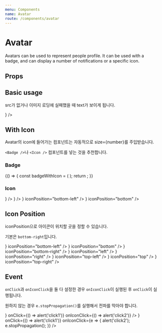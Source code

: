 ```yaml
---
menu: Components
name: Avatar
route: /components/avatar
---
```



# Avatar

Avatars can be used to represent people profile.
It can be used with a badge, and can display a number of notifications or a specific icon.

## Props

<Props of={Avatar} />

## Basic usage

src가 없거나 이미지 로딩에 실패했을 때 text가 보이게 됩니다.

<Playground>
  <Avatar src={IMAGE_URL} />
  <Avatar src="invaild_url" text="가나다라" />
  <Avatar src={IMAGE_URL} icon={<Icon.Heart fillColor={Colors.orange600} />} />
</Playground>

## With Icon

Avatar의 icon에 들어가는 컴포넌트는 자동적으로 size={number}를 주입받습니다.

`<Badge />`나 `<Icon />` 컴포넌트를 넣는 것을 추천합니다.

### Badge

<Playground>
  {() => {
    const badgeWithIcon = (
      <Badge backgroundColor={Colors.orange600} pill>
        <Icon.Crown fillColor={Colors.white} />
      </Badge>
    );
    return <Avatar size={AvatarSize.LARGE} src={IMAGE_URL} icon={badgeWithIcon} />;
  }}
</Playground>

### Icon

<Playground>
  <Avatar size={AvatarSize.SMALL} src={IMAGE_URL} icon={<Icon.Heart fillColor={Colors.orange600} />} />
  <Avatar size={64} src={IMAGE_URL} icon={<Icon.Heart fillColor={Colors.orange600} />} />
  <Avatar src={IMAGE_URL} icon={<Icon.Heart fillColor={Colors.orange600} />} iconPosition="bottom-left" />
  <Avatar src={IMAGE_URL} icon={<Icon.Heart fillColor={Colors.orange600} />} iconPosition="bottom" />
</Playground>

## Icon Position

iconPosition으로 아이콘이 위치할 곳을 정할 수 있습니다.

기본은 `bottom-right`입니다.

<Playground>
  <Avatar src={IMAGE_URL} icon={<Icon.Heart fillColor={Colors.orange600} />} iconPosition="bottom-left" />
  <Avatar src={IMAGE_URL} icon={<Icon.Heart fillColor={Colors.orange600} />} iconPosition="bottom" />
  <Avatar src={IMAGE_URL} icon={<Icon.Heart fillColor={Colors.orange600} />} iconPosition="bottom-right" />
  <Avatar src={IMAGE_URL} icon={<Icon.Heart fillColor={Colors.orange600} />} iconPosition="left" />
  <Avatar src={IMAGE_URL} icon={<Icon.Heart fillColor={Colors.orange600} />} iconPosition="right" />
  <Avatar src={IMAGE_URL} icon={<Icon.Heart fillColor={Colors.orange600} />} iconPosition="top-left" />
  <Avatar src={IMAGE_URL} icon={<Icon.Heart fillColor={Colors.orange600} />} iconPosition="top" />
  <Avatar src={IMAGE_URL} icon={<Icon.Heart fillColor={Colors.orange600} />} iconPosition="top-right" />
</Playground>

## Event

`onClick`과 `onIconClick`을 둘 다 설정한 경우 `onIconClick`이 실행된 후 `onClick`이 실행됩니다.

원하지 않는 경우 `e.stopPropagation()`를 실행해서 전파를 막아야 합니다.

<Playground>
  <Avatar
    src={IMAGE_URL}
    icon={<Icon.Heart fillColor={Colors.orange600} />}
    onClick={() => alert('click1')}
    onIconClick={() => alert('click2')}
  />
  <Avatar
    src={IMAGE_URL}
    icon={<Icon.Heart fillColor={Colors.orange600} />}
    onClick={() => alert('click1')}
    onIconClick={e => {
      alert('click2');
      e.stopPropagation();
    }}
  />
</Playground>
